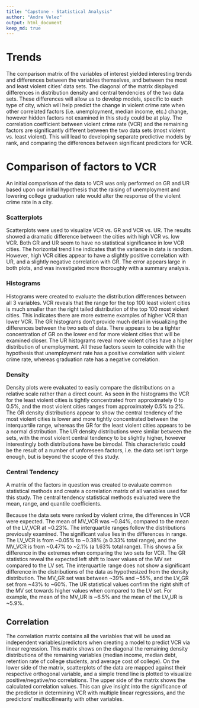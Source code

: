 ```yaml
---
title: "Capstone - Statistical Analysis"
author: "Andre Velez"
output: html_document
keep_md: true
---
```


# __Trends__ 

The comparison matrix of the variables of interest yielded interesting trends and differences between the variables themselves, and between the most and least violent cities' data sets.  The diagonal of the matrix displayed differences in distribution density and central tendencies of the two data sets.  These differences will allow us to develop models, specific to each type of city, which will help predict the change in violent crime rate when other correlated factors (i.e. unemployment, median income, etc.) change, however hidden factors not examined in this study could be at play.  The correlation coefficient between violent crime rate (VCR) and the remaining factors are significantly different between the two data sets (most violent vs. least violent). This will lead to developing separate predictive models by rank, and comparing the differences between significant predictors for VCR.

# __Comparison of factors to VCR__

An initial comparison of the data to VCR was only performed on GR and UR based upon our initial hypothesis that the raising of unemployment and lowering college graduation rate would alter the response of the violent crime rate in a city.  

### __Scatterplots__

Scatterplots were used to visualize VCR vs. GR and VCR vs. UR.  The results showed a dramatic difference between the cities with high VCR vs. low VCR.  Both GR and UR seem to have no statistical significance in low VCR cities.  The horizontal trend line indicates that the variance in data is random.  However, high VCR cities appear to have a slightly positive correlation with UR, and a slightly negative correlation with GR.  The error appears large in both plots, and was investigated more thoroughly with a summary analysis.

### __Histograms__

Histograms were created to evaluate the distribution differences between all 3 variables.  VCR reveals that the range for the top 100 least violent cities is much smaller than the right tailed distribution of the top 100 most violent cities.  This indicates there are more extreme examples of higher VCR than lower VCR. The GR histograms don't provide much detail in visualizing the differences between the two sets of data.  There appears to be a tighter concentration of GR on the lower end for more violent cities that will be examined closer.  The UR histograms reveal more violent cities have a higher distribution of unemployment.  All these factors seem to coincide with the hypothesis that unemployment rate has a positive correlation with violent crime rate, whereas graduation rate has a negative correlation.

### __Density__

Density plots were evaluated to easily compare the distributions on a relative scale rather than a direct count.  As seen in the histograms the VCR for the least violent cities is tightly concentrated from approximately 0 to 0.5%, and the most violent cities ranges from approximately 0.5% to 2%.  The GR density distributions appear to show the central tendency of the most violent cities is lower and more tightly concentrated between the interquartile range, whereas the GR for the least violent cities appears to be a normal distribution.  The UR density distributions were similar between the sets, with the most violent central tendency to be slightly higher, however interestingly both distributions have be bimodal.  This characteristic could be the result of a number of unforeseen factors, i.e. the data set isn't large enough, but is beyond the scope of this study.

### __Central Tendency__

A matrix of the factors in question was created to evaluate common statistical methods and create a correlation matrix of all variables used for this study.  The central tendency statistical methods evaluated were the mean, range, and quantile coefficients.  

Because the data sets were ranked by violent crime, the differences in VCR were expected. The mean of MV_VCR was ~0.84%, compared to the mean of the LV_VCR at ~0.23%.  The interquartile ranges follow the distributions previously examined. The significant value lies in the differences in range.  The LV_VCR is from ~0.05% to ~0.38% (a 0.33% total range), and the MV_VCR is from ~0.47% to ~2.1% (a 1.63% total range).  This shows a 5x difference in the extremes when comparing the two sets for VCR.  The GR statistics reveal the expected left shift to lower values of the MV set compared to the LV set.  The interquartile range does not show a significant difference in the distributions of the data as hypothesized from the density distribution. The MV_GR set was between ~39% and ~55%, and the LV_GR set from ~43% to ~60%. The UR statistical values confirm the right shift of the MV set towards higher values when compared to the LV set.  For example, the mean of the MV_UR is ~6.5% and the mean of the LV_UR is ~5.9%.

## __Correlation__

The correlation matrix contains all the variables that will be used as independent variables/predictors when creating a model to predict VCR via linear regression.  This matrix shows on the diagonal the remaining density distributions of the remaining variables (median income, median debt, retention rate of college students, and average cost of college).  On the lower side of the matrix, scatterplots of the data are mapped against their respective orthogonal variable, and a simple trend line is plotted to visualize positive/negative/no correlations.  The upper side of the matrix shows the calculated correlation values. This can give insight into the significance of the predictor in determining VCR with multiple linear regressions, and the predictors’ multicollinearity with other variables.
